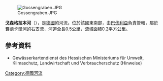 {{Onesource|time=2020-08-25T04:20:05+00:00}}
{{Coord|50|2|29.22|N|9|12|2.02|E|display=title}}
[[Image:Gossengraben.JPG|right]]

'''戈森格拉本河'''（{{lang-de|Gossengraben}}），是[[德國|德國]]的河流，位於該國東南部，由[[巴伐利亞|巴伐利亞]]負責管轄，屬於[[費德卡爾河|費德卡爾河]]的右支流，河道全長0.5公里，流域面積0.2平方公里。

==參考資料==
* Gewässerkartendienst des Hessischen Ministeriums für Umwelt, Klimaschutz, Landwirtschaft und Verbraucherschutz (Hinweise)

{{Germany-geo-stub}}
[[Category:德國河流|Category:德國河流]]